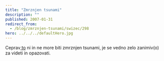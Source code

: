 ```yaml
---
title: "Zmrznjen tsunami"
description: ""
published: 2007-01-31
redirect_from:
  - /blog/zmrznjen-tsunami/swizec/298
hero: ../../../defaultHero.jpg
---
```


Ceprav[ to](http://www.harkvideos.com/arctic.htm) ni in ne more biti zmrznjen tsunami, je se vedno zelo zanimiv(o) za videti in opazovati.
